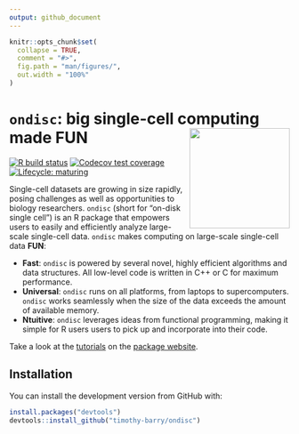 ```yaml
---
output: github_document
---
```


<!-- README.md is generated from README.Rmd. Please edit that file -->

```r
knitr::opts_chunk$set(
  collapse = TRUE,
  comment = "#>",
  fig.path = "man/figures/",
  out.width = "100%"
)
```

# `ondisc`: big single-cell computing made FUN <img src="man/figures/hex.png" align="right" alt="" width="180" />

<!-- badges: start -->
[![R build status](https://travis-ci.com/timothy-barry/ondisc.svg?branch=main)](https://travis-ci.com/timothy-barry/ondisc)
[![Codecov test coverage](https://codecov.io/gh/Timothy-Barry/ondisc/branch/main/graph/badge.svg)](https://codecov.io/gh/Timothy-Barry/ondisc?branch=main)
[![Lifecycle: maturing](https://img.shields.io/badge/lifecycle-maturing-blue.svg)](https://www.tidyverse.org/lifecycle/#maturing)
<!-- badges: end -->

Single-cell datasets are growing in size rapidly, posing challenges as well as opportunities to biology researchers. `ondisc` (short for "on-disk single cell") is an R package that empowers users to easily and efficiently analyze large-scale single-cell data. `ondisc` makes computing on large-scale single-cell data **FUN**:

- **Fast**: `ondisc` is powered by several novel, highly efficient algorithms and data structures. All low-level code is written in C++ or C for maximum performance.
- **Universal**: `ondisc` runs on all platforms, from laptops to supercomputers. `ondisc` works seamlessly when the size of the data exceeds the amount of available memory. 
- **Ntuitive**: `ondisc` leverages ideas from functional programming, making it simple for R users users to pick up and incorporate into their code.

Take a look at the [tutorials](https://timothy-barry.github.io/ondisc/articles/tutorial_odm_class.html) on the [package website](https://timothy-barry.github.io/ondisc/index.html).

## Installation

You can install the development version from GitHub with:

``` r
install.packages("devtools")
devtools::install_github("timothy-barry/ondisc")
```
